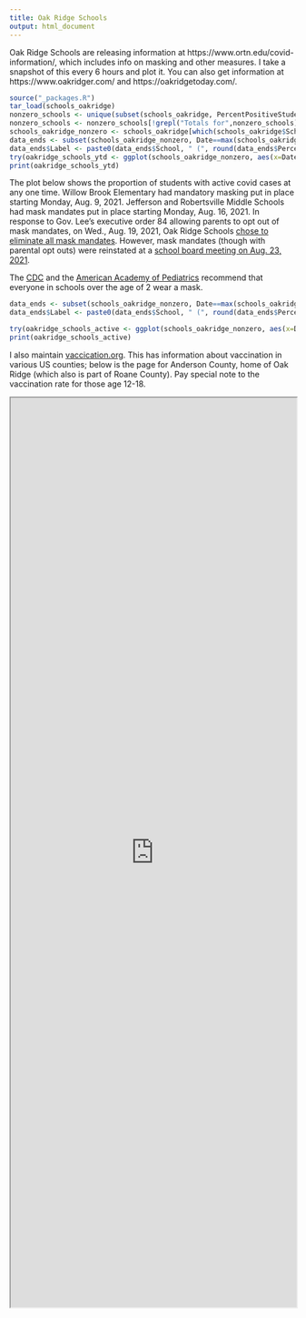 ```yaml
---
title: Oak Ridge Schools
output: html_document
---
```


Oak Ridge Schools are releasing information at https://www.ortn.edu/covid-information/, which includes info on masking and other measures. I take a snapshot of this every 6 hours and plot it. You can also get information at https://www.oakridger.com/ and https://oakridgetoday.com/.

```r
source("_packages.R")
tar_load(schools_oakridge)
nonzero_schools <- unique(subset(schools_oakridge, PercentPositiveStudentsYearToDate>0)$School)
nonzero_schools <- nonzero_schools[!grepl("Totals for",nonzero_schools)]
schools_oakridge_nonzero <- schools_oakridge[which(schools_oakridge$School %in% nonzero_schools),]
data_ends <- subset(schools_oakridge_nonzero, Date==max(schools_oakridge$Date))
data_ends$Label <- paste0(data_ends$School, " (", round(data_ends$PercentPositiveStudentsYearToDate,1), '%)')
try(oakridge_schools_ytd <- ggplot(schools_oakridge_nonzero, aes(x=Date, y=PercentPositiveStudentsYearToDate, group=School)) + geom_line(aes(colour=School)) + theme_classic() + ylab("Percentage of students testing positive for covid\n(since start of 2021-2 school year)") + xlab("Date") + ggtitle("Student covid infections in Oak Ridge, TN") + scale_color_discrete(guide = FALSE) + scale_y_continuous(sec.axis = sec_axis(~ ., labels=data_ends$Label, breaks = data_ends$PercentPositiveStudentsYearToDate)))
print(oakridge_schools_ytd)
```

The plot below shows the proportion of students with active covid cases at any one time. Willow Brook Elementary had mandatory masking put in place starting Monday, Aug. 9, 2021. Jefferson and Robertsville Middle Schools had mask mandates put in place starting Monday, Aug. 16, 2021. In response to Gov. Lee's executive order 84 allowing parents to opt out of mask mandates, on Wed., Aug. 19, 2021, Oak Ridge Schools [chose to eliminate all mask mandates](https://oakridgetoday.com/2021/08/20/oak-ridge-schools-will-not-require-masks-after-governors-order/). However, mask mandates (though with parental opt outs) were reinstated at a [school board meeting on Aug. 23, 2021](https://oakridgetoday.com/2021/08/23/oak-ridge-schools-approves-mask-mandate/).

The [CDC](https://www.cdc.gov/coronavirus/2019-ncov/community/schools-childcare/k-12-guidance.html) and the [American Academy of Pediatrics](https://www.aappublications.org/news/2021/07/18/schools-071821) recommend that everyone in schools over the age of 2 wear a mask. 

```r
data_ends <- subset(schools_oakridge_nonzero, Date==max(schools_oakridge$Date))
data_ends$Label <- paste0(data_ends$School, " (", round(data_ends$PercentActiveCovidStudents,1), '%)')

try(oakridge_schools_active <- ggplot(schools_oakridge_nonzero, aes(x=Date, y=PercentActiveCovidStudents, group=School)) + geom_line(aes(colour=School)) + theme_classic() + ylab("Percentage of students with active covid infections") + xlab("Date") + ggtitle("Student active covid infections in Oak Ridge, TN") + scale_color_discrete(guide = FALSE) + scale_y_continuous(sec.axis = sec_axis(~ ., labels=data_ends$Label, breaks = data_ends$PercentActiveCovidStudents)))
print(oakridge_schools_active)
```

I also maintain [vaccication.org](http://vaccication.org). This has information about vaccination in various US counties; below is the page for Anderson County, home of Oak Ridge (which also is part of Roane County). Pay special note to the vaccination rate for those age 12-18.

<iframe src='https://vaccication.org/counties/Anderson_TN.html' width="100%" height=1600></iframe>